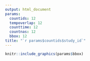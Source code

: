 ```yaml
---
output: html_document
params:
  countids: 12
  tempoverlap: 12
  counttime: 12
  countnas: 12
  bbox: 12
title: "`r params$countids$study_id`"
---
```



```r
knitr::include_graphics(params$bbox)
```
